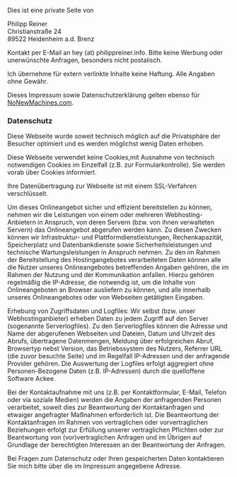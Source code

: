 Dies ist eine private Seite von

Philipp Reiner  
Christianstraße 24    
89522 Heidenheim a.d. Brenz  

Kontakt per E-Mail an hey (at) philippreiner.info. Bitte keine Werbung oder unerwünschte Anfragen, besonders nicht postalisch.

Ich übernehme für extern verlinkte Inhalte keine Haftung. Alle Angaben ohne Gewähr.

Dieses Impressum sowie Datenschutzerklärung gelten ebenso für [NoNewMachines.com](https://www.nonewmachines.com/).

### Datenschutz
Diese Webseite wurde soweit technisch möglich auf die Privatsphäre der Besucher optimiert und es werden möglichst wenig Daten erhoben.

Diese Webseite verwendet keine Cookies,mit Ausnahme von technisch notwendigen Cookies im Einzelfall (z.B. zur Formularkontrolle). Sie werden vorab über Cookies informiert.

Ihre Datenübertragung zur Webseite ist mit einem SSL-Verfahren verschlüsselt.

Um dieses Onlineangebot sicher und effizient bereitstellen zu können, nehmen wir die Leistungen von einem oder mehreren Webhosting-Anbietern in Anspruch, von deren Servern (bzw. von ihnen verwalteten Servern) das Onlineangebot abgerufen werden kann. Zu diesen Zwecken können wir Infrastruktur- und Plattformdienstleistungen, Rechenkapazität, Speicherplatz und Datenbankdienste sowie Sicherheitsleistungen und technische Wartungsleistungen in Anspruch nehmen. Zu den im Rahmen der Bereitstellung des Hostingangebotes verarbeiteten Daten können alle die Nutzer unseres Onlineangebotes betreffenden Angaben gehören, die im Rahmen der Nutzung und der Kommunikation anfallen. Hierzu gehören regelmäßig die IP-Adresse, die notwendig ist, um die Inhalte von Onlineangeboten an Browser ausliefern zu können, und alle innerhalb unseres Onlineangebotes oder von Webseiten getätigten Eingaben. 

Erhebung von Zugriffsdaten und Logfiles: Wir selbst (bzw. unser Webhostinganbieter) erheben Daten zu jedem Zugriff auf den Server (sogenannte Serverlogfiles). Zu den Serverlogfiles können die Adresse und Name der abgerufenen Webseiten und Dateien, Datum und Uhrzeit des Abrufs, übertragene Datenmengen, Meldung über erfolgreichen Abruf, Browsertyp nebst Version, das Betriebssystem des Nutzers, Referrer URL (die zuvor besuchte Seite) und im Regelfall IP-Adressen und der anfragende Provider gehören. Die Auswertung der Logfiles erfolgt aggregiert ohne Personen-Bezogene Daten (z.B. IP-Adressen) durch die quelloffene Software Ackee.

Bei der Kontaktaufnahme mit uns (z.B. per Kontaktformular, E-Mail, Telefon oder via soziale Medien) werden die Angaben der anfragenden Personen verarbeitet, soweit dies zur Beantwortung der Kontaktanfragen und etwaiger angefragter Maßnahmen erforderlich ist. Die Beantwortung der Kontaktanfragen im Rahmen von vertraglichen oder vorvertraglichen Beziehungen erfolgt zur Erfüllung unserer vertraglichen Pflichten oder zur Beantwortung von (vor)vertraglichen Anfragen und im Übrigen auf Grundlage der berechtigten Interessen an der Beantwortung der Anfragen.

Bei Fragen zum Datenschutz oder Ihren gespeicherten Daten kontaktieren Sie mich bitte über die im Impressum angegebene Adresse.